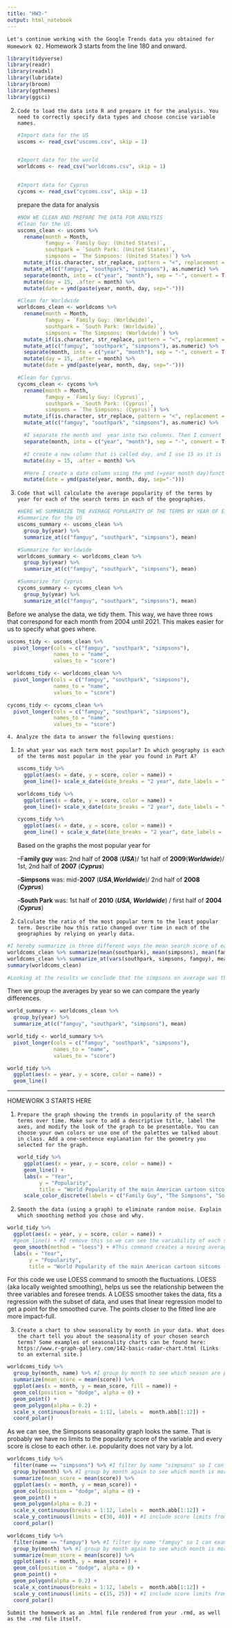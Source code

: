 ```yaml
---
title: "HW3-"
output: html_notebook
---
```


`Let's continue working with the Google Trends data you obtained for Homework 02.` Homework 3 starts from the line 180 and onward.

```r
library(tidyverse)
library(readr)
library(readxl)
library(lubridate)
library(broom)
library(ggthemes)
library(ggsci)
```

2.  `Code to load the data into R and prepare it for the analysis. You need to correctly specify data types and choose concise variable names.`

    ```r
    #Import data for the US
    uscoms <- read_csv("uscoms.csv", skip = 1)


    #Import data for the world
    worldcoms <- read_csv("worldcoms.csv", skip = 1)


    #Import data for Cyprus
    cycoms <- read_csv("cycoms.csv", skip = 1)
    ```

    prepare the data for analysis

    ```r
    #NOW WE CLEAN AND PREPARE THE DATA FOR ANALYSIS
    #Clean for the US.
    uscoms_clean <- uscoms %>%
      rename(month = Month,
             famguy = `Family Guy: (United States)`,
             southpark = `South Park: (United States)`,
             simpsons = `The Simpsons: (United States)`) %>% 
      mutate_if(is.character, str_replace, pattern = "<", replacement = "") %>% 
      mutate_at(c("famguy", "southpark", "simpsons"), as.numeric) %>% 
      separate(month, into = c("year", "month"), sep = "-", convert = TRUE) %>%
      mutate(day = 15, .after = month) %>%
      mutate(date = ymd(paste(year, month, day, sep="-")))

    #Clean for Worldwide
    worldcoms_clean <- worldcoms %>%
      rename(month = Month,
             famguy = `Family Guy: (Worldwide)`,
             southpark = `South Park: (Worldwide)`,
             simpsons = `The Simpsons: (Worldwide)`) %>% 
      mutate_if(is.character, str_replace, pattern = "<", replacement = "") %>% 
      mutate_at(c("famguy", "southpark", "simpsons"), as.numeric) %>% 
      separate(month, into = c("year", "month"), sep = "-", convert = TRUE) %>%
      mutate(day = 15, .after = month) %>%
      mutate(date = ymd(paste(year, month, day, sep="-")))

    #Clean for Cyprus.
    cycoms_clean <- cycoms %>%
      rename(month = Month,
             famguy = `Family Guy: (Cyprus)`,
             southpark = `South Park: (Cyprus)`,
             simpsons = `The Simpsons: (Cyprus)`) %>% 
      mutate_if(is.character, str_replace, pattern = "<", replacement = "") %>% 
      mutate_at(c("famguy", "southpark", "simpsons"), as.numeric) %>% 
      
      #I separate the month and  year into two columns. Then I convert the character column to a number.
      separate(month, into = c("year", "month"), sep = "-", convert = TRUE) %>%
      
      #I create a new column that is called day, and I use 15 as it is the middle of the month.
      mutate(day = 15, .after = month) %>%
      
      #Here I create a date column using the ymd (=year month day)function.
      mutate(date = ymd(paste(year, month, day, sep="-")))
    ```

3.  `Code that will calculate the average popularity of the terms by year for each of the search terms in each of the geographies.`

    ```r
    #HERE WE SUMMARIZE THE AVERAGE POPULARITY OF THE TERMS BY YEAR OF EACH SEARCH
    #Summarize for the US
    uscoms_summary <- uscoms_clean %>% 
      group_by(year) %>% 
      summarize_at(c("famguy", "southpark", "simpsons"), mean)

    #Summarize for Worldwide
    worldcoms_summary <- worldcoms_clean %>% 
      group_by(year) %>% 
      summarize_at(c("famguy", "southpark", "simpsons"), mean)

    #Summarize for Cyprus
    cycoms_summary <- cycoms_clean %>% 
      group_by(year) %>% 
      summarize_at(c("famguy", "southpark", "simpsons"), mean)
    ```

Before we analyse the data, we tidy them. This way, we have three rows that correspond for each month from 2004 until 2021. This makes easier for us to specify what goes where.

```r
uscoms_tidy <- uscoms_clean %>%
  pivot_longer(cols = c("famguy", "southpark", "simpsons"),
               names_to = "name",
               values_to = "score")

worldcoms_tidy <- worldcoms_clean %>%
  pivot_longer(cols = c("famguy", "southpark", "simpsons"),
               names_to = "name",
               values_to = "score")

cycoms_tidy <- cycoms_clean %>%
  pivot_longer(cols = c("famguy", "southpark", "simpsons"),
               names_to = "name",
               values_to = "score")
```

`4. Analyze the data to answer the following questions:`

1.  `In what year was each term most popular? In which geography is each of the terms most popular in the year you found in Part A?`

    ```r
    uscoms_tidy %>% 
      ggplot(aes(x = date, y = score, color = name)) +
      geom_line()+ scale_x_date(date_breaks = "2 year", date_labels = "%Y")

    ```

    ```r

    worldcoms_tidy %>% 
      ggplot(aes(x = date, y = score, color = name)) +
      geom_line()+ scale_x_date(date_breaks = "2 year", date_labels = "%Y")
    ```

    ```r
    cycoms_tidy %>% 
      ggplot(aes(x = date, y = score, color = name)) +
      geom_line() + scale_x_date(date_breaks = "2 year", date_labels = "%Y")
    ```

    Based on the graphs the most popular year for

    --F**amily guy** was: 2nd half of **2008** (***USA***)/ 1st half of **2009**(***Worldwide***)/ 1st, 2nd half of **2007** (***Cyprus***)

    --**Simpsons** was: mid-**2007** (***USA***,***Worldwide***)/ 2nd half of **2008** (***Cyprus***)

    --**South Park** was: 1st half of **2010** (***USA, Worldwide***) / first half of **2004** (***Cyprus***)

2.  `Calculate the ratio of the most popular term to the least popular term. Describe how this ratio changed over time in each of the geographies by relying on yearly data.`

```r
#I hereby summarize in three different ways the mean search score of each series.
worldcoms_clean %>% summarize(mean(southpark), mean(simpsons), mean(famguy))
worldcoms_clean %>% summarize_at(vars(southpark, simpsons, famguy), mean)
summary(worldcoms_clean)

#Looking at the results we conclude that the simpsons on average was the most popular by far with 36.18 score. Then southpark follows with 22.22 and then family guy follows with 20.29.
```

Then we group the averages by year so we can compare the yearly differences.

```r
world_summary <- worldcoms_clean %>% 
  group_by(year) %>% 
  summarize_at(c("famguy", "southpark", "simpsons"), mean)

world_tidy <- world_summary %>%
  pivot_longer(cols = c("famguy", "southpark", "simpsons"),
               names_to = "name",
               values_to = "score")

world_tidy %>% 
  ggplot(aes(x = year, y = score, color = name)) +
  geom_line() 
```

------------

HOMEWORK 3 STARTS HERE

1.  `Prepare the graph showing the trends in popularity of the search terms over time. Make sure to add a descriptive title, label the axes, and modify the look of the graph to be presentable. You can choose your own colors or use one of the palettes we talked about in class. Add a one-sentence explanation for the geometry you selected for the graph.`

    ```r
    world_tidy %>% 
      ggplot(aes(x = year, y = score, color = name)) +
      geom_line() +
      labs(x = "Year",
           y = "Popularity",
           title = "World Popularity of the main American cartoon sitcoms - Google Trends data") +
      scale_color_discrete(labels = c("Family Guy", "The Simpsons", "South Park"))
    ```

2.  `Smooth the data (using a graph) to eliminate random noise. Explain which smoothing method you chose and why.`

```r
world_tidy %>% 
  ggplot(aes(x = year, y = score, color = name)) +
  #geom_line() + #I remove this so we can see the variability of each sitcom.
  geom_smooth(method = "loess") + #This command creates a moving average that smoothes out all the fluctuations.
  labs(x = "Year",
       y = "Popularity",
       title = "World Popularity of the main American cartoon sitcoms - Google Trends data")
```

For this code we use LOESS command to smooth the fluctuations. LOESS (aka locally weighted smoothing), helps us see the relationship between the three variables and foresee trends. A LOESS smoother takes the data, fits a regression with the subset of data, and uses that linear regression model to get a point for the smoothed curve. The points closer to the fitted line are more impact-full.

3.  `Create a chart to show seasonality by month in your data. What does the chart tell you about the seasonality of your chosen search terms? Some examples of seasonality charts can be found here: https://www.r-graph-gallery.com/142-basic-radar-chart.html (Links to an external site.)`

```r
worldcoms_tidy %>% 
  group_by(month, name) %>% #I group by month to see which season are popular. By name to see the shows.
  summarize(mean_score = mean(score)) %>% 
  ggplot(aes(x = month, y = mean_score, fill = name)) +
  geom_col(position = "dodge", alpha = 0) +
  geom_point() +
  geom_polygon(alpha = 0.2) + 
  scale_x_continuous(breaks = 1:12, labels =  month.abb[1:12]) + 
  coord_polar()
```

As we can see, the Simpsons seasonality graph looks the same. That is probably we have no limits to the popularity score of the variable and every score is close to each other. i.e. popularity does not vary by a lot.

```r
worldcoms_tidy %>% 
  filter(name == "simpsons") %>% #I filter by name "simpsons" so I can examine the Simpsons show by itself.
  group_by(month) %>% #I group by month again to see which month is more popular.
  summarize(mean_score = mean(score)) %>% 
  ggplot(aes(x = month, y = mean_score)) +
  geom_col(position = "dodge", alpha = 0) +
  geom_point() +
  geom_polygon(alpha = 0.2) + 
  scale_x_continuous(breaks = 1:12, labels =  month.abb[1:12]) + 
  scale_y_continuous(limits = c(30, 40)) + #I include score limits from 30 to 40 in order to see the exact seasons where "The simpsons" peaked and scored low in popularity.
  coord_polar()
```

```r
worldcoms_tidy %>% 
  filter(name == "famguy") %>% #I filter by name "famguy" so I can examine the "Family Guy" show by itself.
  group_by(month) %>% #I group by month again to see which month is more popular.
  summarize(mean_score = mean(score)) %>% 
  ggplot(aes(x = month, y = mean_score)) +
  geom_col(position = "dodge", alpha = 0) +
  geom_point() +
  geom_polygon(alpha = 0.2) + 
  scale_x_continuous(breaks = 1:12, labels =  month.abb[1:12]) + 
  scale_y_continuous(limits = c(15, 25)) + #I include score limits from 15 to 25 in order to see the exact seasons where "The Family Guy" peaked and scored low in popularity.
  coord_polar()
```

`Submit the homework as an .html file rendered from your .rmd, as well as the .rmd file itself.`
